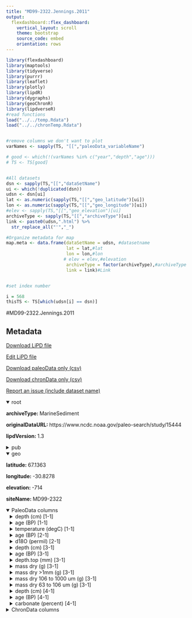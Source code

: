 ```yaml
---
title: "MD99-2322.Jennings.2011"
output: 
  flexdashboard::flex_dashboard:
    vertical_layout: scroll
    theme: bootstrap
    source_code: embed
    orientation: rows
---
```


```r
library(flexdashboard)
library(maptools)
library(tidyverse)
library(purrr)
library(leaflet)
library(plotly)
library(lipdR)
library(dygraphs)
library(geoChronR)
library(lipdverseR)
#read functions
load("../../temp.Rdata")
load("../../chronTemp.Rdata")


#remove columns we don't want to plot
varNames <- sapply(TS, "[[","paleoData_variableName")

# good <- which(!(varNames %in% c("year","depth","age")))
# TS <- TS[good]


#All datasets
dsn <- sapply(TS,"[[","dataSetName")
ui <- which(!duplicated(dsn))
udsn <- dsn[ui]
lat <- as.numeric(sapply(TS,"[[","geo_latitude")[ui])
lon <- as.numeric(sapply(TS,"[[","geo_longitude")[ui])
#elev <- sapply(TS,"[[","geo_elevation")[ui]
archiveType <- sapply(TS,"[[","archiveType")[ui]
link <- paste0(udsn,".html") %>% 
  str_replace_all("'","_")

#Organize metadata for map
map.meta <- data.frame(dataSetName = udsn, #datasetname
                       lat = lat,#lat
                       lon = lon,#lon
                      # elev = elev,#elevation
                       archiveType = factor(archiveType),#archiveType
                       link = link)#Link


#set index number

i = 568
thisTS <- TS[which(udsn[i] == dsn)]
```
#MD99-2322.Jennings.2011

Metadata {.sidebar}
-------------------------------------
[Download LiPD file](MD99-2322.Jennings.2011.lpd)
            

[Edit LiPD file](http://lipd.net/playground?source=http://lipdverse.org/globalHolocene/0_25_5/MD99-2322.Jennings.2011.lpd)
            

[Download paleoData only (csv)](MD99-2322.Jennings.2011.csv)
            

[Download chronData only (csv)](MD99-2322.Jennings.2011-chron.csv)
            

[Report an issue (include dataset name)](https://github.com/nickmckay/LiPDverse/issues)

<details open style="margin-left: 0px">
<summary>root</summary>
<p style="margin-left: 0px"><strong>archiveType: </strong>MarineSediment
<p style="margin-left: 0px"><strong>originalDataURL: </strong>https://www.ncdc.noaa.gov/paleo-search/study/15444
<p style="margin-left: 0px"><strong>lipdVersion: </strong>1.3
</details>
<details>
<summary>pub</summary>
<details style="margin-left: 10px">
<summary>pub1</summary>
<p style="margin-left: 10px"><strong>author: </strong>list(list(name = "Jennings, A."), list(name = "Andrews, J."), list(name = "Wilson, L."))
<p style="margin-left: 10px"><strong>journal: </strong>Quaternary Science Reviews
<p style="margin-left: 10px"><strong>volume: </strong>30
<p style="margin-left: 10px"><strong>title: </strong>Holocene environmental evolution of the SE Greenland Shelf North and South of the Denmark Strait: Irminger and East Greenland current interactions
</details>
<details style="margin-left: 10px">
<summary>pub2</summary>
<p style="margin-left: 10px"><strong>author: </strong>list(list(name = NA))
</details>
</details>
<details open style="margin-left: 0px">
<summary>geo</summary>
<p style="margin-left: 0px"><strong>latitude: </strong>67.1363
<p style="margin-left: 0px"><strong>longitude: </strong>-30.8278
<p style="margin-left: 0px"><strong>elevation: </strong>-714
<p style="margin-left: 0px"><strong>siteName: </strong>MD99-2322
</details>
<details open>
<summary>PaleoData columns</summary>
<details style="margin-left: 10px">
<summary>depth (cm) [1-1]</summary>
<p style="margin-left: 10px"><strong>TSid: </strong>PYT6KYDDACX
<p style="margin-left: 10px"><strong>variableName: </strong>depth
<p style="margin-left: 10px"><strong>units: </strong>cm
</details>
<details style="margin-left: 10px">
<summary>age (BP) [1-1]</summary>
<p style="margin-left: 10px"><strong>TSid: </strong>PYTUHJTT52V
<p style="margin-left: 10px"><strong>variableName: </strong>age
<p style="margin-left: 10px"><strong>units: </strong>BP
</details>
<details style="margin-left: 10px">
<summary>temperature (degC) [1-1]</summary>
<p style="margin-left: 10px"><strong>TSid: </strong>PYTMDYO5TUV
<p style="margin-left: 10px"><strong>variableName: </strong>temperature
<p style="margin-left: 10px"><strong>units: </strong>degC
<p style="margin-left: 10px"><strong>useInGlobalTemperatureAnalysis: </strong>TRUE
<details>
<summary>interpretation</summary>
<details style="margin-left: 20px">
<summary>1</summary>
<p style="margin-left: 20px"><strong>interpDirection: </strong>1
<p style="margin-left: 20px"><strong>scope: </strong>climate
<p style="margin-left: 20px"><strong>variable: </strong>T
<p style="margin-left: 20px"><strong>variableDetail: </strong>NST
</details>
</details>
</details>
<details style="margin-left: 10px">
<summary>age (BP) [2-1]</summary>
<p style="margin-left: 10px"><strong>TSid: </strong>PYTWHHBMXFU
<p style="margin-left: 10px"><strong>variableName: </strong>age
<p style="margin-left: 10px"><strong>units: </strong>BP
</details>
<details style="margin-left: 10px">
<summary>d18O (permil) [2-1]</summary>
<p style="margin-left: 10px"><strong>TSid: </strong>PYTQSL3KBPX
<p style="margin-left: 10px"><strong>variableName: </strong>d18O
<p style="margin-left: 10px"><strong>units: </strong>permil
<p style="margin-left: 10px"><strong>useInGlobalTemperatureAnalysis: </strong>FALSE
<details>
<summary>interpretation</summary>
<details style="margin-left: 20px">
<summary>1</summary>
<p style="margin-left: 20px"><strong>interpDirection: </strong>-1
<p style="margin-left: 20px"><strong>scope: </strong>climate
<p style="margin-left: 20px"><strong>variable: </strong>T
<p style="margin-left: 20px"><strong>variableDetail: </strong>NST
</details>
</details>
</details>
<details style="margin-left: 10px">
<summary>depth (cm) [3-1]</summary>
<p style="margin-left: 10px"><strong>TSid: </strong>PYT4N00LB8J
<p style="margin-left: 10px"><strong>variableName: </strong>depth
<p style="margin-left: 10px"><strong>units: </strong>cm
</details>
<details style="margin-left: 10px">
<summary>age (BP) [3-1]</summary>
<p style="margin-left: 10px"><strong>TSid: </strong>PYTU8LST472
<p style="margin-left: 10px"><strong>variableName: </strong>age
<p style="margin-left: 10px"><strong>units: </strong>BP
</details>
<details style="margin-left: 10px">
<summary>depth.top (mm) [3-1]</summary>
<p style="margin-left: 10px"><strong>TSid: </strong>PYTJX6BGTEW
<p style="margin-left: 10px"><strong>variableName: </strong>depth.top
<p style="margin-left: 10px"><strong>units: </strong>mm
</details>
<details style="margin-left: 10px">
<summary>mass dry (g) [3-1]</summary>
<p style="margin-left: 10px"><strong>TSid: </strong>PYTQD099UDM
<p style="margin-left: 10px"><strong>variableName: </strong>mass dry
<p style="margin-left: 10px"><strong>units: </strong>g
<p style="margin-left: 10px"><strong>useInGlobalTemperatureAnalysis: </strong>FALSE
</details>
<details style="margin-left: 10px">
<summary>mass dry >1mm (g) [3-1]</summary>
<p style="margin-left: 10px"><strong>TSid: </strong>PYT771EM9UF
<p style="margin-left: 10px"><strong>variableName: </strong>mass dry >1mm
<p style="margin-left: 10px"><strong>units: </strong>g
<p style="margin-left: 10px"><strong>useInGlobalTemperatureAnalysis: </strong>FALSE
</details>
<details style="margin-left: 10px">
<summary>mass dry 106 to 1000 um (g) [3-1]</summary>
<p style="margin-left: 10px"><strong>TSid: </strong>PYTW39WWKRG
<p style="margin-left: 10px"><strong>variableName: </strong>mass dry 106 to 1000 um
<p style="margin-left: 10px"><strong>units: </strong>g
<p style="margin-left: 10px"><strong>useInGlobalTemperatureAnalysis: </strong>FALSE
</details>
<details style="margin-left: 10px">
<summary>mass dry 63 to 106 um (g) [3-1]</summary>
<p style="margin-left: 10px"><strong>TSid: </strong>PYTIQUKKKHX
<p style="margin-left: 10px"><strong>variableName: </strong>mass dry 63 to 106 um
<p style="margin-left: 10px"><strong>units: </strong>g
<p style="margin-left: 10px"><strong>useInGlobalTemperatureAnalysis: </strong>FALSE
</details>
<details style="margin-left: 10px">
<summary>depth (cm) [4-1]</summary>
<p style="margin-left: 10px"><strong>TSid: </strong>PYT4JT0YA3R
<p style="margin-left: 10px"><strong>variableName: </strong>depth
<p style="margin-left: 10px"><strong>units: </strong>cm
</details>
<details style="margin-left: 10px">
<summary>age (BP) [4-1]</summary>
<p style="margin-left: 10px"><strong>TSid: </strong>PYTDHUZY3GS
<p style="margin-left: 10px"><strong>variableName: </strong>age
<p style="margin-left: 10px"><strong>units: </strong>BP
</details>
<details style="margin-left: 10px">
<summary>carbonate (percent) [4-1]</summary>
<p style="margin-left: 10px"><strong>TSid: </strong>PYTVZROGSLQ
<p style="margin-left: 10px"><strong>variableName: </strong>carbonate
<p style="margin-left: 10px"><strong>units: </strong>percent
<p style="margin-left: 10px"><strong>useInGlobalTemperatureAnalysis: </strong>FALSE
</details>
<details>
<summary>ChronData columns</summary>
<details style="margin-left: 10px">
<summary>depth (cm)</summary>
<p style="margin-left: 10px"><strong>TSid: </strong>PYTBEJ5VKET
<p style="margin-left: 10px"><strong>variableName: </strong>depth
<p style="margin-left: 10px"><strong>units: </strong>cm
</details>
<details style="margin-left: 10px">
<summary>age14C (bp)</summary>
<p style="margin-left: 10px"><strong>TSid: </strong>PYTLLR2KHSM
<p style="margin-left: 10px"><strong>variableName: </strong>age14C
<p style="margin-left: 10px"><strong>units: </strong>bp
</details>
<details style="margin-left: 10px">
<summary>age_error (years)</summary>
<p style="margin-left: 10px"><strong>TSid: </strong>PYTWRJTJJ64
<p style="margin-left: 10px"><strong>variableName: </strong>age_error
<p style="margin-left: 10px"><strong>units: </strong>years
</details>
<details style="margin-left: 10px">
<summary>cal_age_range_old (bp)</summary>
<p style="margin-left: 10px"><strong>TSid: </strong>PYTBWHOXOVG
<p style="margin-left: 10px"><strong>variableName: </strong>cal_age_range_old
<p style="margin-left: 10px"><strong>units: </strong>bp
</details>
<details style="margin-left: 10px">
<summary>cal_age_range_young (2_s)</summary>
<p style="margin-left: 10px"><strong>TSid: </strong>PYTONE5RL8A
<p style="margin-left: 10px"><strong>variableName: </strong>cal_age_range_young
<p style="margin-left: 10px"><strong>units: </strong>2_s
</details>
<details style="margin-left: 10px">
<summary>age_type ()</summary>
<p style="margin-left: 10px"><strong>TSid: </strong>PYT0DVRSEE5
<p style="margin-left: 10px"><strong>variableName: </strong>age_type
</details>
<details style="margin-left: 10px">
<summary>lab_id ()</summary>
<p style="margin-left: 10px"><strong>TSid: </strong>PYTFOMVTPUN
<p style="margin-left: 10px"><strong>variableName: </strong>lab_id
</details>
<details style="margin-left: 10px">
<summary>material_dated ()</summary>
<p style="margin-left: 10px"><strong>TSid: </strong>PYTD5ZZEZUI
<p style="margin-left: 10px"><strong>variableName: </strong>material_dated
</details>
<details style="margin-left: 10px">
<summary>note ()</summary>
<p style="margin-left: 10px"><strong>TSid: </strong>PYT7OBA4OSL
<p style="margin-left: 10px"><strong>variableName: </strong>note
</details>
<details style="margin-left: 10px">
<summary>rejected_dates ()</summary>
<p style="margin-left: 10px"><strong>TSid: </strong>PYT3UIBF56D
<p style="margin-left: 10px"><strong>variableName: </strong>rejected_dates
</details>

Row {.tabset .tabset-fade}
-----------------------------------------------------------------------

### Sitemap

```r
  map.meta.split <- split(map.meta, map.meta$archiveType)


factpal <- colorFactor("Paired",map.meta$archiveType)
buff <- 15
l <- leaflet() %>% 
  addTiles() %>% 
  fitBounds(map.meta$lon[i]-buff,map.meta$lat[i]-buff,map.meta$lon[i]+buff,map.meta$lat[i]+buff)
  

  
  
names(map.meta.split) %>%
  purrr::walk( function(df) {
    l <<- l %>%
      addMarkers(data=map.meta.split[[df]],
                 lng=~lon, lat=~lat,
                 label=~as.character(archiveType),
                 popup=~paste(str_c('Dataset: <a href="',link,'">',dataSetName,'</a>'),
                                 # str_c("Elevation: ",elev),
                                  str_c("Archive Type: ",archiveType),
                                  sep = "<br>"),
                 group = df,
                 clusterOptions = markerClusterOptions(removeOutsideVisibleBounds = F),
                 labelOptions = labelOptions(noHide = F,
                                             direction = 'auto'))
  })

l %>%
  addLayersControl(position = "bottomleft",
    overlayGroups = names(map.meta.split),
    options = layersControlOptions(collapsed = FALSE,
                                   opacity = 0.8)
  )
```

### Search the LiPDverse (Beta! doesn't work well yet)
```r
#Add google search bar
htmltools::includeHTML("../../googleSearchChunk.html")
```


Row {.tabset .tabset-fade}
-----------------------------------------------------------------------

### temperature (degC) [1-1]
```r
plotCol(thisTS,ind = 3)
```

### d18O (permil) [2-1]
```r
plotCol(thisTS,ind = 5)
```

### depth.top (mm) [3-1]
```r
plotCol(thisTS,ind = 6)
```

### mass dry (g) [3-1]
```r
plotCol(thisTS,ind = 9)
```

### mass dry >1mm (g) [3-1]
```r
plotCol(thisTS,ind = 10)
```

### mass dry 106 to 1000 um (g) [3-1]
```r
plotCol(thisTS,ind = 11)
```

### mass dry 63 to 106 um (g) [3-1]
```r
plotCol(thisTS,ind = 12)
```

### carbonate (percent) [4-1]
```r
plotCol(thisTS,ind = 15)
```

Row {.tabset .tabset-fade}
-----------------------------------------------------------------------

### depth (cm)
```r
plotCol(chronTS,ind = 1)
```

### age14C (bp)
```r
plotCol(chronTS,ind = 2)
```

### age_error (years)
```r
plotCol(chronTS,ind = 3)
```

### cal_age_range_old (bp)
```r
plotCol(chronTS,ind = 4)
```

### cal_age_range_young (2_s)
```r
plotCol(chronTS,ind = 5)
```

### age_type ()
```r
plotCol(chronTS,ind = 6)
```

### lab_id ()
```r
plotCol(chronTS,ind = 7)
```

### material_dated ()
```r
plotCol(chronTS,ind = 8)
```

### note ()
```r
plotCol(chronTS,ind = 9)
```

### rejected_dates ()
```r
plotCol(chronTS,ind = 10)
```
